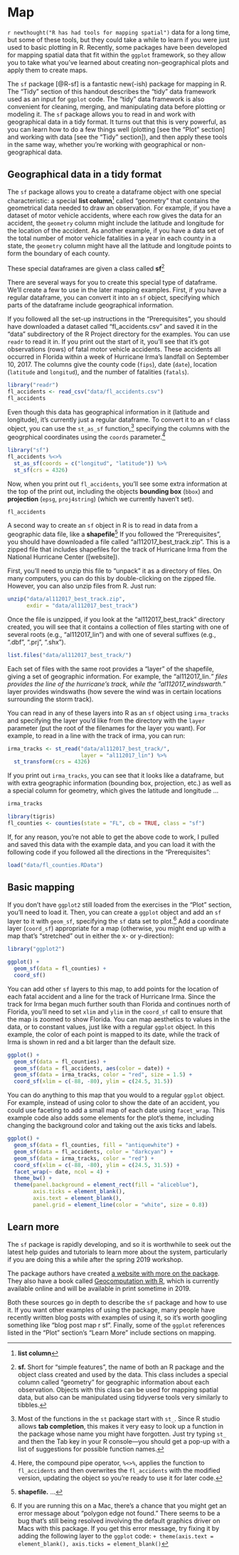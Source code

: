 # Map

`r newthought("R has had tools for mapping spatial")` data for a long time, but some of these
tools, but they could take a while to learn if you were just used to basic plotting
in R. Recently, some packages have been developed for mapping spatial data that fit within 
the `ggplot` framework, so they allow you to take what you've learned about creating non-geographical
plots and apply them to create maps. 

The `sf` package [@R-sf] is a fantastic new(-ish) package for mapping in R. The "Tidy" section
of this handout describes the "tidy" data framework used as an input for `ggplot` code. The
"tidy" data framework is also convenient for cleaning, merging, and manipulating data 
before plotting or modeling it. The `sf` package allows you to read in and work with geographical
data in a tidy format. It turns out that this is very powerful, as you can learn how to do a 
few things well (plotting [see the "Plot" section] and working with data [see the "Tidy" section]),
and then apply these tools in the same way, whether you're working with geographical or 
non-geographical data. 

## Geographical data in a tidy format

The `sf` package allows you to create a dataframe object with one special characteristic: a 
special **list column**^[**list column**] 
called "geometry" that contains the geometrical data needed to draw 
an observation. For example, if you have a dataset of motor vehicle accidents, where each 
row gives the data for an accident, the `geometry` column might include the latitude and
longitude for the location of the accident. As another example, if you have a data set of 
the total number of motor vehicle fatalities in a year in each county in a state, the 
`geometry` column might have all the latitude and longitude points to form the 
boundary of each county. 

These special dataframes are given a class called **sf**^[**sf.** Short for "simple features", 
the name of both an R package and the object class created and used by the data. This class
includes a special column called "geometry" for geographic information about each observation. 
Objects with this class can be used for mapping spatial data, but also can be manipulated
using tidyverse tools very similarly to tibbles.]

There are several ways for you to create this special type of dataframe. We'll create a few
to use in the later mapping examples. First, if you have a regular dataframe, you can 
convert it into an `sf` object, specifying which parts of the dataframe include geographical 
information.

If you followed all the set-up instructions in the "Prerequisites", you should have downloaded a 
dataset called "fl_accidents.csv" and saved it in the "data" subdirectory of the R Project directory
for the examples. You can use `readr` to read it in. If you print out the start of it, you'll see 
that it's got observations (rows) of fatal motor vehicle accidents. These accidents all occurred in 
Florida within a week of Hurricane Irma's landfall on September 10, 2017. The columns give
the county code (`fips`), date (`date`), location (`latitude` and `longitud`), and the number of
fatalities (`fatals`). 

```r
library("readr")
fl_accidents <- read_csv("data/fl_accidents.csv")
fl_accidents
```

Even though this data has geographical information in it (latitude and longitude), it's currently 
just a regular dataframe. To convert it to an `sf` class object, you can use the `st_as_sf` function,^[
Most of the functions in the `st` package start with `st_`. Since R studio allows **tab completion**, 
this makes it very easy to look up a function in the package whose name you might have forgotten. 
Just try typing `st_` and then the Tab key in your R console---you should get a pop-up with a list of
suggestions for possible function names.] 
specifying the columns with the geogrphical coordinates using the `coords` parameter.^[Here, the 
compound pipe operator, `%<>%`, applies the function to `fl_accidents` and then overwrites the 
`fl_accidents` with the modified version, updating the object so you're ready to use it for later
code.]

```r
library("sf")
fl_accidents %<>% 
  st_as_sf(coords = c("longitud", "latitude")) %>% 
  st_sf(crs = 4326)
```

Now, when you print out `fl_accidents`, you'll see some extra information at the top of the print
out, including the objects **bounding box** (`bbox`) and **projection** (`epsg`, `proj4string`)
(which we currently haven't set).

```r
fl_accidents
```

A second way to create an `sf` object in R is to read in data from a geographic data file, like
a **shapefile**^[**shapefile.** ...]
If you followed the "Prerequisites", you should have downloaded a file called 
"al112017_best_track.zip". This is a zipped file that includes shapefiles for the track of 
Hurricane Irma from the National Hurricane Center ([website]).

First, you'll need to unzip this file to "unpack" it as a directory of files. On many 
computers, you can do this by double-clicking on the zipped file. However, you can also 
unzip files from R. Just run: 

```r
unzip("data/al112017_best_track.zip", 
      exdir = "data/al112017_best_track")
```

Once the file is unzipped, if you look at the "al112017_best_track" directory created,
you will see that it contains a collection of files starting with one of several roots
(e.g., "al112017_lin") and with one of several suffixes (e.g., ".dbf", ".prj", ".shx"). 

```r
list.files("data/al112017_best_track/")
```

Each set of files with the same root provides a "layer" of the shapefile, giving a set
of geographic information. For example, the "al112017_lin.*" files provides the 
line of the hurricane's track, while the "al112017_windswarth.*" layer provides windswaths
(how severe the wind was in certain locations surrounding the storm track).

You can read in any of these layers into R as an `sf` object using `irma_tracks` and specifying
the layer you'd like from the directory with the `layer` parameter (put the root of the filenames
for the layer you want). For example, to read in a line with the track of irma, you can run:

```r
irma_tracks <- st_read("data/al112017_best_track/",
                       layer = "al112017_lin") %>% 
  st_transform(crs = 4326)
```

If you print out `irma_tracks`, you can see that it looks like a dataframe, but with extra
geographic information (bounding box, projection, etc.) as well as a special column for 
geometry, which gives the latitude and longitude ...

```r
irma_tracks
```


```r
library(tigris)
fl_counties <- counties(state = "FL", cb = TRUE, class = "sf")
```

If, for any reason, you're not able to get the above code to work, I pulled and saved this data
with the example data, and you can load it with the following code if you followed all the
directions in the "Prerequisites": 

```r
load("data/fl_counties.RData")
```



## Basic mapping

If you don't have `ggplot2` still loaded from the exercises in the "Plot" section, you'll need to 
load it. Then, you can create a `ggplot` object and add an `sf` layer to it with `geom_sf`, specifying 
the `sf` data set to plot.^[If you are
running this on a Mac, there's a chance that you might get an error message about "polygon 
edge not found." There seems to be a bug that's still being resolved involving the default graphics
driver on Macs with this package. If you get this error message, try fixing it by adding the
following layer to the `ggplot` code: `+ theme(axis.text = element_blank(), axis.ticks = element_blank()`]
Add a coordinate layer (`coord_sf`) appropriate for a map (otherwise, 
you might end up with a map that's "stretched" out in either the x- or y-direction):

```r
library("ggplot2")

ggplot() + 
  geom_sf(data = fl_counties) + 
  coord_sf()
```

You can add other `sf` layers to this map, to add points for the location of each fatal accident
and a line for the track of Hurricane Irma. Since the track for Irma began much further south than 
Florida and continues north of Florida, you'll need to set `xlim` and `ylim` in the `coord_sf` call
to ensure that the map is zoomed to show Florida. You can map aesthetics to values in the data, or
to constant values, just like with a regular `ggplot` object. In this example, the color of each
point is mapped to its date, while the track of Irma is shown in red and a bit larger than the 
default size.

```r
ggplot() + 
  geom_sf(data = fl_counties) + 
  geom_sf(data = fl_accidents, aes(color = date)) +
  geom_sf(data = irma_tracks, color = "red", size = 1.5) + 
  coord_sf(xlim = c(-88, -80), ylim = c(24.5, 31.5)) 
```

You can do anything to this map that you would to a regular `ggplot` object. For example, instead of
using color to show the date of an accident, you could use faceting to add a small map of each date 
using `facet_wrap`. This example code also adds some elements for the plot's theme, including 
changing the background color and taking out the axis ticks and labels.

```r
ggplot() + 
  geom_sf(data = fl_counties, fill = "antiquewhite") + 
  geom_sf(data = fl_accidents, color = "darkcyan") +
  geom_sf(data = irma_tracks, color = "red") + 
  coord_sf(xlim = c(-88, -80), ylim = c(24.5, 31.5)) + 
  facet_wrap(~ date, ncol = 4) + 
  theme_bw() + 
  theme(panel.background = element_rect(fill = "aliceblue"),
        axis.ticks = element_blank(),
        axis.text = element_blank(),
        panel.grid = element_line(color = "white", size = 0.8))
```


## Learn more

The `sf` package is rapidly developing, and so it is worthwhile to seek out the latest 
help guides and tutorials to learn more about the system, particularly if you are doing 
this a while after the spring 2019 workshop. 

The package authors have created 
[a website with more on the package](https://cran.r-project.org/web/packages/sf/vignettes/sf1.html). 
They also have a book called [Geocomputation with R](https://geocompr.robinlovelace.net/), which
is currently available online and will be available in print sometime in 2019. 

Both these sources go in depth to describe the `sf` package and how to use it. If you want 
other examples of using the package, many people have recently written blog posts with examples
of using it, so it's worth googling something like "blog post map r sf". Finally, some of the
`ggplot` references listed in the "Plot" section's "Learn More" include sections on mapping.